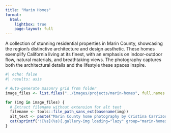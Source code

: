 ```yaml
---
title: "Marin Homes"
format:
  html:
    lightbox: true
    page-layout: full
---
```


::: {.project-intro}
A collection of stunning residential properties in Marin County, showcasing the region's distinctive architecture and design aesthetic. These homes exemplify California living at its finest, with an emphasis on indoor-outdoor flow, natural materials, and breathtaking views. The photography captures both the architectural details and the lifestyle these spaces inspire.
:::

::: {.masonry-grid}
```r
#| echo: false
#| results: asis

# Auto-generate masonry grid from folder
image_files <- list.files("../images/projects/marin-homes", full.names = TRUE, pattern = "\\.(jpg|jpeg|png|webp|gif)$")

for (img in image_files) {
  # Extract filename without extension for alt text
  filename <- tools::file_path_sans_ext(basename(img))
  alt_text <- paste("Marin County home photography by Cristina Carrizosa -", filename)
  cat(sprintf('![%s](%s){.gallery-img loading="lazy" group="marin-homes-gallery"}\n\n', alt_text, img))
}
```
:::

